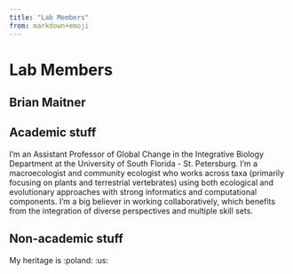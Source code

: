 ```yaml
---
title: "Lab Members"
from: markdown+emoji
---
```


# Lab Members

## Brian Maitner

## Academic stuff
I'm an Assistant Professor of Global Change in the Integrative Biology Department at the University of South Florida - St. Petersburg. I'm a macroecologist and community ecologist who works across taxa (primarily focusing on plants and terrestrial vertebrates) using both ecological and evolutionary approaches with strong informatics and computational components. I'm a big believer in working collaboratively, which benefits from the integration of diverse perspectives and multiple skill sets. 

## Non-academic stuff
My heritage is :poland: :us:

